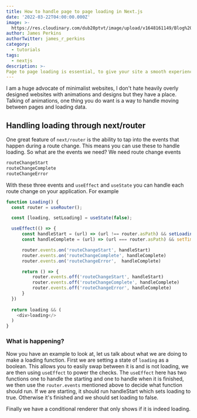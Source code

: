 ```yaml
---
title: How to handle page to page loading in Next.js
date: '2022-03-22T04:00:00.000Z'
image: >-
  https://res.cloudinary.com/dub20ptvt/image/upload/v1648161149/Blog%20Posts/Page_to_page_loading_with_nextjs_iuitn9.png
author: James Perkins
authorTwitter: james_r_perkins
category:
  - tutorials
tags:
  - nextjs
description: >-
Page to page loading is essential, to give your site a smooth experience.
---
```


I am a huge advocate of minimalist websites, I don't hate heavily overly designed websites with animations and designs but they have a place. Talking of animations, one thing you do want is a way to handle moving between pages and loading data.&#x20;

## Handling loading through next/router&#x20;

One great feature of `next/router` is the ability to tap into the events that happen during a route change. This means you can use these to handle loading. So what are the events we need? We need route change events&#x20;

```javascript
routeChangeStart
routeChangeComplete
routeChangeError
```

With these three events and `useEffect` and `useState` you can handle each route change on your application. For example

```javascript
function Loading() {
  const router = useRouter();

  const [loading, setLoading] = useState(false);

  useEffect(() => {
      const handleStart = (url) => (url !== router.asPath) && setLoading(true);
      const handleComplete = (url) => (url === router.asPath) && setTimeout(() =>{setLoading(false)},2000);

      router.events.on('routeChangeStart', handleStart)
      router.events.on('routeChangeComplete', handleComplete)
      router.events.on('routeChangeError',  handleComplete)

      return () => {
          router.events.off('routeChangeStart', handleStart)
          router.events.off('routeChangeComplete', handleComplete)
          router.events.off('routeChangeError', handleComplete)
      }
  })
  
  return loading && (
    <div>loading</>
  )
}
```

### What is happening?

Now you have an example to look at, let us talk about what we are doing to make a loading function. First we are setting a state of `loading` as a boolean. This allows you to easily swap between it is and is not loading, we are then using `useEffect` to power the checks. The `useEffect` here has two functions one to handle the starting and one to handle when it is finished, we then use the `router.events` mentioned above to decide what function should run. If we are starting, it should run handleStart which sets loading to true. Otherwise it's finished and we should set loading to false.

Finally we have a conditional renderer that only shows if it is indeed loading.
